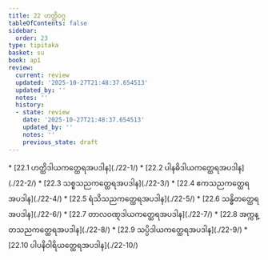 ```yaml
---
title: 22 ဟတ္ထိဝဂ္ဂ
tableOfContents: false
sidebar:
  order: 23
type: tipitaka
basket: su
book: ap1
review:
  current: review
  updated: '2025-10-27T21:48:37.654513'
  updated_by: ''
  notes: ''
  history:
  - state: review
    date: '2025-10-27T21:48:37.654513'
    updated_by: ''
    notes: ''
    previous_state: draft
---
```



<ReviewStatus review={frontmatter.review} showDetails={true} />

<HypothesisAnnotation frontmatter={frontmatter} />

<DynamicBreadcrumb />



<TableOfContents book="ap1" section="22">
* [22.1 ဟတ္ထိဒါယကတ္ထေရအပဒါန](./22-1/)
* [22.2 ပါနဓိဒါယကတ္ထေရအပဒါန](./22-2/)
* [22.3 သစ္စသညကတ္ထေရအပဒါန](./22-3/)
* [22.4 ဧကသညကတ္ထေရအပဒါန](./22-4/)
* [22.5 ရံသိသညကတ္ထေရအပဒါန](./22-5/)
* [22.6 သန္ဓိတတ္ထေရအပဒါန](./22-6/)
* [22.7 တာလဝဏ္ဋဒါယကတ္ထေရအပဒါန](./22-7/)
* [22.8 အက္ကန္တသညကတ္ထေရအပဒါန](./22-8/)
* [22.9 သပ္ပိဒါယကတ္ထေရအပဒါန](./22-9/)
* [22.10 ပါပနိဝါရိယတ္ထေရအပဒါန](./22-10/)
</TableOfContents>